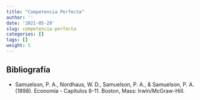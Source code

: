 ```yaml
---
title: "Competencia Perfecta"
author: ''
date: '2021-05-29'
slug: competencia-perfecta
categories: []
tags: []
weight: 5
---
```




## Bibliografía


- Samuelson, P. A., Nordhaus, W. D., Samuelson, P. A., & Samuelson, P. A. (1998). Economía - Capítulos 8-11. Boston, Mass: Irwin/McGraw-Hill.